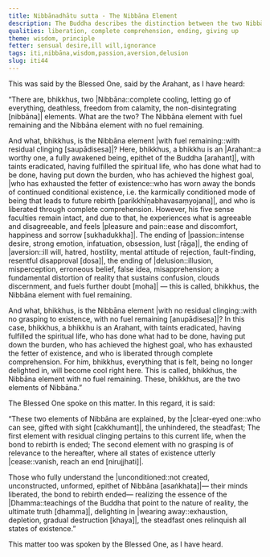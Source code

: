 ```yaml
---
title: Nibbānadhātu sutta - The Nibbāna Element
description: The Buddha describes the distinction between the two Nibbāna elements - 1) one with fuel remaining pertaining to this life, and 2) one without fuel remaining and of relevance to the hereafter.
qualities: liberation, complete comprehension, ending, giving up
theme: wisdom, principle
fetter: sensual desire,ill will,ignorance
tags: iti,nibbāna,wisdom,passion,aversion,delusion
slug: iti44
---
```


This was said by the Blessed One, said by the Arahant, as I have heard:

“There are, bhikkhus, two |Nibbāna::complete cooling, letting go of everything, deathless, freedom from calamity, the non-disintegrating [nibbāna]| elements. What are the two? The Nibbāna element with fuel remaining and the Nibbāna element with no fuel remaining.

And what, bhikkhus, is the Nibbāna element |with fuel remaining::with residual clinging [saupādisesa]|? Here, bhikkhus, a bhikkhu is an |Arahant::a worthy one, a fully awakened being, epithet of the Buddha [arahant]|, with taints eradicated, having fulfilled the spiritual life, who has done what had to be done, having put down the burden, who has achieved the highest goal, |who has exhausted the fetter of existence::who has worn away the bonds of continued conditional existence, i.e. the karmically conditioned mode of being that leads to future rebirth [parikkhīṇabhavasaṃyojana]|, and who is liberated through complete comprehension. However, his five sense faculties remain intact, and due to that, he experiences what is agreeable and disagreeable, and feels |pleasure and pain::ease and discomfort, happiness and sorrow [sukhadukkha]|. The ending of |passion::intense desire, strong emotion, infatuation, obsession, lust [rāga]|, the ending of |aversion::ill will, hatred, hostility, mental attitude of rejection, fault-finding, resentful disapproval [dosa]|, the ending of |delusion::illusion, misperception, erroneous belief, false idea, misapprehension; a fundamental distortion of reality that sustains confusion, clouds discernment, and fuels further doubt [moha]| — this is called, bhikkhus, the Nibbāna element with fuel remaining.

And what, bhikkhus, is the Nibbāna element |with no residual clinging::with no grasping to existence, with no fuel remaining [anupādisesa]|? In this case, bhikkhus, a bhikkhu is an Arahant, with taints eradicated, having fulfilled the spiritual life, who has done what had to be done, having put down the burden, who has achieved the highest goal, who has exhausted the fetter of existence, and who is liberated through complete comprehension. For him, bhikkhus, everything that is felt, being no longer delighted in, will become cool right here. This is called, bhikkhus, the Nibbāna element with no fuel remaining. These, bhikkhus, are the two elements of Nibbāna.”

The Blessed One spoke on this matter. In this regard, it is said:

“These two elements of Nibbāna are explained,
by the |clear-eyed one::who can see, gifted with sight [cakkhumant]|, the unhindered, the steadfast;
The first element with residual clinging pertains to this current life,
when the bond to rebirth is ended;
The second element with no grasping is of relevance to the hereafter,
where all states of existence utterly |cease::vanish, reach an end [nirujjhati]|.

Those who fully understand the |unconditioned::not created, unconstructed, unformed, epithet of Nibbāna [asaṅkhata]|—
their minds liberated, the bond to rebirth ended—
realizing the essence of the |Dhamma::teachings of the Buddha that point to the nature of reality, the ultimate truth [dhamma]|, delighting in |wearing away::exhaustion, depletion, gradual destruction [khaya]|,
the steadfast ones relinquish all states of existence.”

This matter too was spoken by the Blessed One, as I have heard.